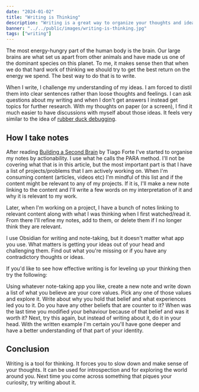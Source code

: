 ```yaml
---
date: "2024-01-02"
title: "Writing is Thinking"
description: "Writing is a great way to organize your thoughts and ideas. It's a tool for leveling up your thinking and communication skills."
banner: "../../public/images/writing-is-thinking.jpg"
tags: ["writing"]
---
```


The most energy-hungry part of the human body is the brain. Our large brains are what set us apart from other animals and have made us one of the dominant species on this planet. To me, it makes sense then that when we do that hard work of thinking we should try to get the best return on the energy we spend. The best way to do that is to write.

When I write, I challenge my understanding of my ideas. I am forced to distil them into clear sentences rather than loose thoughts and feelings. I can ask questions about my writing and when I don't get answers I instead get topics for further research. With my thoughts on paper (or a screen), I find it much easier to have discussions with myself about those ideas. It feels very similar to the idea of [rubber duck debugging](/posts/rubber-duck-debugging).

## How I take notes

After reading [Building a Second Brain](/posts/building-a-second-brain) by Tiago Forte I've started to organise my notes by actionability. I use what he calls the PARA method. I'll not be covering what that is in this article, but the most important part is that I have a list of projects/problems that I am actively working on. When I'm consuming content (articles, videos etc) I'm mindful of this list and if the content might be relevant to any of my projects. If it is, I'll make a new note linking to the content and I'll write a few words on my interpretation of it and why it is relevant to my work.

Later, when I'm working on a project, I have a bunch of notes linking to relevant content along with what I was thinking when I first watched/read it. From there I'll refine my notes, add to them, or delete them if I no longer think they are relevant.

I use Obsidian for writing and note-taking, but it doesn't matter what app you use. What matters is getting your ideas out of your head and challenging them. Find out what you're missing or if you have any contradictory thoughts or ideas.

If you'd like to see how effective writing is for leveling up your thinking then try the following:

Using whatever note-taking app you like, create a new note and write down a list of what you believe are your core values. Pick any one of those values and explore it. Write about why you hold that belief and what experiences led you to it. Do you have any other beliefs that are counter to it? When was the last time you modified your behaviour because of that belief and was it worth it? Next, try this again, but instead of writing about it, do it in your head. With the written example I'm certain you'll have gone deeper and have a better understanding of that part of your identity.

## Conclusion

Writing is a tool for thinking. It forces you to slow down and make sense of your thoughts. It can be used for introspection and for exploring the world around you. Next time you come across something that piques your curiosity, try writing about it.
